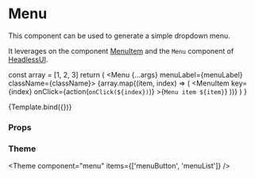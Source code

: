 
<Meta title="Components/Menu/Menu" component={Menu} />

# Menu

This component can be used to generate a simple dropdown menu.

It leverages on the component [MenuItem](/docs/components-menu-menuitem--default-story) and the `Menu` component of [HeadlessUI](https://headlessui.com/react/dialog).

  const array = [1, 2, 3]
  return (
    <Menu {...args} menuLabel={menuLabel} className={className}>
      {array.map((item, index) => (
        <MenuItem
          key={index}
          onClick={action(`onClick(${index})`)}
        >{`Menu item ${item}`}</MenuItem>
      ))}
    </Menu>
  )
}

<Canvas>
  <Story
    name="Default"
    args={{
      menuLabel: 'Menu',
      menuButtonContent: 'Menu',
      direction: MenuDirection.down,
    }}
  >
    {Template.bind({})}
  </Story>
</Canvas>

### Props

<ArgsTable story="Default" />

### Theme

<Theme component="menu" items={['menuButton', 'menuList']} />
